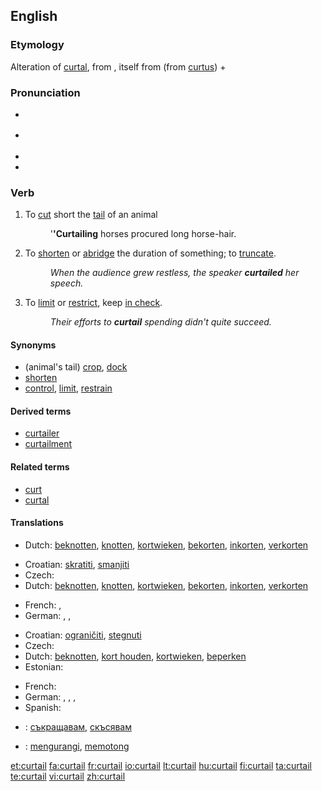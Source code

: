 {{was wotd|2007|August|30}}
==English==

===Etymology===
Alteration of [[curtal]], from {{etyl|fro}} {{term|courtault|courtault|which has been shortened}}, itself from {{term|court|court|short}} (from {{etyl|la}} [[curtus]])  + {{term||-ault}}

===Pronunciation===
* {{a|RP}} {{IPA|/kɜːˈteɪl/}}
* {{a|US}} {{IPA|/kɚˈteɪl/}}
* {{audio|en-us-curtail.ogg|Audio (US)}}
* {{rhymes|eɪl}}

===Verb===
{{en-verb}}
{{transitive}}

# {{obsolete}} To [[cut]] short the [[tail]] of an animal
#: '''''Curtailing''' horses procured long horse-hair.
# To [[shorten]] or [[abridge]] the duration of something; to [[truncate]].
#: ''When the audience grew restless, the speaker '''curtailed''' her speech.''
# {{figurative}} To [[limit]] or [[restrict]], keep [[in check]].
#: ''Their efforts to '''curtail''' spending didn't quite succeed.''

====Synonyms====
* (animal's tail) [[crop]], [[dock]]
* [[shorten]]
* [[control]], [[limit]], [[restrain]]

====Derived terms====
* [[curtailer]]
* [[curtailment]]

====Related terms====
* [[curt]]
* [[curtal]]

====Translations====
{{trans-top|to cut short an animal's tail}}
* Dutch: [[beknotten]], [[knotten]], [[kortwieken]], [[bekorten]], [[inkorten]], [[verkorten]]
{{trans-mid}}
{{trans-bottom}}

{{trans-top|to shorten or abridge}}
* Croatian: [[skratiti]], [[smanjiti]]
* Czech: {{t-|cs|zkrátit}}
* Dutch: [[beknotten]], [[knotten]], [[kortwieken]], [[bekorten]], [[inkorten]], [[verkorten]]
{{trans-mid}}
* French: {{t+|fr|écourter}}, {{t+|fr|abréger}}
* German: {{t+|de|beschneiden}}, {{t-|de|stutzen}}, {{t+|de|verkürzen}}
{{trans-bottom}}

{{trans-top|to limit or restrict}}
* Croatian: [[ograničiti]], [[stegnuti]]
* Czech: {{t-|cs|omezit}}
* Dutch: [[beknotten]], [[kort houden]], [[kortwieken]], [[beperken]]
* Estonian: {{t|et|piirama}}
{{trans-mid}}
* French: {{t+|fr|restreindre}}
* German: {{t-|de|beschränken}}, {{t+|de|beschneiden}}, {{t-|de|drosseln}}, {{t+|de|kürzen}}
* Spanish: {{t-|es|limitar}}
{{trans-bottom}}

{{checktrans-top}}
* {{ttbc|Bulgarian}}: [[съкращавам]], [[скъсявам]]
* {{ttbc|Indonesian}}: [[kurang|mengurangi]], [[potong|memotong]]
{{checktrans-bottom}}

{{anagrams:en/acilrtu}}
[[et:curtail]]
[[fa:curtail]]
[[fr:curtail]]
[[io:curtail]]
[[lt:curtail]]
[[hu:curtail]]
[[fi:curtail]]
[[ta:curtail]]
[[te:curtail]]
[[vi:curtail]]
[[zh:curtail]]